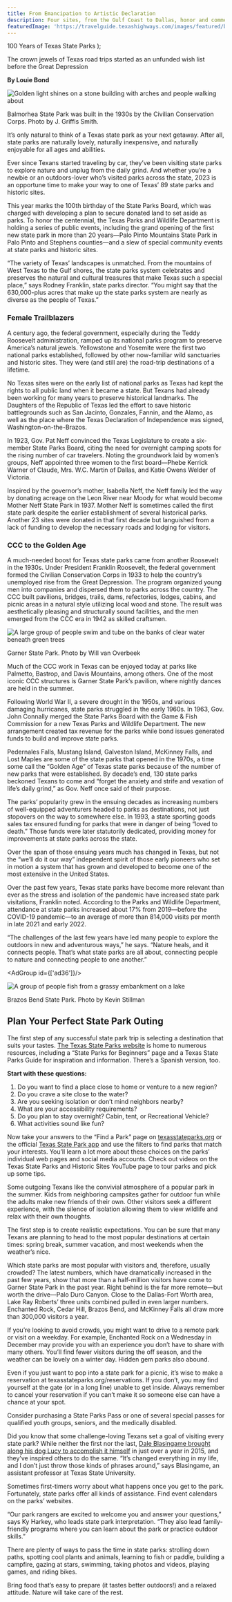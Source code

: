```yaml
---
title: From Emancipation to Artistic Declaration
description: Four sites, from the Gulf Coast to Dallas, honor and commemorate the Black experience in Texas
featuredImage: 'https://travelguide.texashighways.com/images/featured/black-history.jpg'
---
```


  <span>
    100 Years of Texas State Parks
  </span>
);

<PageDescription>

The crown jewels of Texas road trips started as an unfunded wish list before the Great Depression

</PageDescription>

**By Louie Bond**

<Row>
<Column colSm={6} colMd={4} colLg={8}>

![Golden light shines on a stone building with arches and people walking about](images/state-parks-travel-balmorhea.jpg)
<Caption>Balmorhea State Park was built in the 1930s by the Civilian Conservation Corps. Photo by J. Griffis Smith.</Caption>

It’s only natural to think of a Texas state park as your next getaway. After all, state parks are naturally lovely, naturally inexpensive, and naturally enjoyable for all ages and abilities.

Ever since Texans started traveling by car, they’ve been visiting state parks to explore nature and unplug from the daily grind. And whether you’re a newbie or an outdoors-lover who’s visited parks across the state, 2023 is an opportune time to make your way to one of Texas’ 89 state parks and historic sites.

This year marks the 100th birthday of the State Parks Board, which was charged with developing a plan to secure donated land to set aside as parks. To honor the centennial, the Texas Parks and Wildlife Department is holding a series of public events, including the grand opening of the first new state park in more than 20 years—Palo Pinto Mountains State Park in Palo Pinto and Stephens counties—and a slew of special community events at state parks and historic sites.

“The variety of Texas’ landscapes is unmatched. From the mountains of West Texas to the Gulf shores, the state parks system celebrates and preserves the natural and cultural treasures that make Texas such a special place,” says Rodney Franklin, state parks director. “You might say that the 630,000-plus acres that make up the state parks system are nearly as diverse as the people of Texas.” 

### Female Trailblazers

A century ago, the federal government, especially during the Teddy Roosevelt administration, ramped up its national parks program to preserve America’s natural jewels. Yellowstone and Yosemite were the first two national parks established, followed by other now-familiar wild sanctuaries and historic sites. They were (and still are) the road-trip destinations of a lifetime.

No Texas sites were on the early list of national parks as Texas had kept the rights to all public land when it became a state. But Texans had already been working for many years to preserve historical landmarks. The Daughters of the Republic of Texas led the effort to save historic battlegrounds such as San Jacinto, Gonzales, Fannin, and the Alamo, as well as the place where the Texas Declaration of Independence was signed, Washington-on-the-Brazos.

In 1923, Gov. Pat Neff convinced the Texas Legislature to create a six-member State Parks Board, citing the need for overnight camping spots for the rising number of car travelers. Noting the groundwork laid by women’s groups, Neff appointed three women to the first board—Phebe Kerrick Warner of Claude, Mrs. W.C. Martin of Dallas, and Katie Owens Welder of Victoria.

Inspired by the governor’s mother, Isabella Neff, the Neff family led the way by donating acreage on the Leon River near Moody for what would become Mother Neff State Park in 1937. Mother Neff is sometimes called the first state park despite the earlier establishment of several historical parks. Another 23 sites were donated in that first decade but languished from a lack of funding to develop the necessary roads and lodging for visitors. 

### CCC to the Golden Age

A much-needed boost for Texas state parks came from another Roosevelt in the 1930s. Under President Franklin Roosevelt, the federal government formed the Civilian Conservation Corps in 1933 to help the country’s unemployed rise from the Great Depression. The program organized young men into companies and dispersed them to parks across the country. The CCC built pavilions, bridges, trails, dams, refectories, lodges, cabins, and picnic areas in a natural style utilizing local wood and stone. The result was aesthetically pleasing and structurally sound facilities, and the men emerged from the CCC era in 1942 as skilled craftsmen. 

![A large group of people swim and tube on the banks of clear water beneath green trees](images/state-parks-garner.jpg)
<Caption>Garner State Park. Photo by Will van Overbeek</Caption>

Much of the CCC work in Texas can be enjoyed today at parks like Palmetto, Bastrop, and Davis Mountains, among others. One of the most iconic CCC structures is Garner State Park’s pavilion, where nightly dances are held in the summer.

Following World War II, a severe drought in the 1950s, and various damaging hurricanes, state parks struggled in the early 1960s. In 1963, Gov. John Connally merged the State Parks Board with the Game & Fish Commission for a new Texas Parks and Wildlife Department. The new arrangement created tax revenue for the parks while bond issues generated funds to build and improve state parks. 

Pedernales Falls, Mustang Island, Galveston Island, McKinney Falls, and Lost Maples are some of the state parks that opened in the 1970s, a time some call the “Golden Age” of Texas state parks because of the number of new parks that were established. By decade’s end, 130 state parks beckoned Texans to come and “forget the anxiety and strife and vexation of life’s daily grind,” as Gov. Neff once said of their purpose.

The parks’ popularity grew in the ensuing decades as increasing numbers of well-equipped adventurers headed to parks as destinations, not just stopovers on the way to somewhere else. In 1993, a state sporting goods sales tax ensured funding for parks that were in danger of being “loved to death.” Those funds were later statutorily dedicated, providing money for improvements at state parks across the state. 

Over the span of those ensuing years much has changed in Texas, but not the “we’ll do it our way” independent spirit of those early pioneers who set in motion a system that has grown and developed to become one of the most extensive in the United States. 

Over the past few years, Texas state parks have become more relevant than ever as the stress and isolation of the pandemic have increased state park visitations, Franklin noted. According to the Parks and Wildlife Department, attendance at state parks increased about 17% from 2019—before the COVID-19 pandemic—to an average of more than 814,000 visits per month in late 2021 and early 2022.

“The challenges of the last few years have led many people to explore the outdoors in new and adventurous ways,” he says. “Nature heals, and it connects people. That’s what state parks are all about, connecting people to nature and connecting people to one another.”

</Column>

<Column colSm={6} colMd={4} colLg={4}>

<AdGroup id={['ad36']}/>

</Column>

</Row>


<Row>
<Column colSm={6} colMd={4} colLg={8}>

![A group of people fish from a grassy embankment on a lake](images/state-parks-brazos-bend-fishing.jpg)
<Caption>Brazos Bend State Park. Photo by Kevin Stillman</Caption>

## Plan Your Perfect State Park Outing

The first step of any successful state park trip is selecting a destination that suits your tastes. [The Texas State Parks website](https://texasstateparks.org) is home to numerous resources, including a “State Parks for Beginners” page and a Texas State Parks Guide for inspiration and information. There’s a Spanish version, too.

**Start with these questions:**
1.  Do you want to find a place close to home or venture to a new region?
2.  Do you crave a site close to the water?
3.  Are you seeking isolation or don’t mind neighbors nearby?
4.  What are your accessibility requirements?
5.  Do you plan to stay overnight? Cabin, tent, or Recreational Vehicle?
6.  What activities sound like fun?

Now take your answers to the “Find a Park” page on [texasstateparks.org](https://texasstateparks.org) or the official [Texas State Park app](https://tpwd.texas.gov/state-parks/app/) and use the filters to find parks that match your interests. You’ll learn a lot more about these choices on the parks’ individual web pages and social media accounts. Check out videos on the Texas State Parks and Historic Sites YouTube page to tour parks and pick up some tips.

Some outgoing Texans like the convivial atmosphere of a popular park in the summer. Kids from neighboring campsites gather for outdoor fun while the adults make new friends of their own. Other visitors seek a different experience, with the silence of isolation allowing them to view wildlife and relax with their own thoughts.

The first step is to create realistic expectations. You can be sure that many Texans are planning to head to the most popular destinations at certain times: spring break, summer vacation, and most weekends when the weather’s nice. 

Which state parks are most popular with visitors and, therefore, usually crowded? The latest numbers, which have dramatically increased in the past few years, show that more than a half-million visitors have come to Garner State Park in the past year. Right behind is the far more remote—but worth the drive—Palo Duro Canyon. Close to the Dallas-Fort Worth area, Lake Ray Roberts’ three units combined pulled in even larger numbers. Enchanted Rock, Cedar Hill, Brazos Bend, and McKinney Falls all draw more than 300,000 visitors a year.

If you’re looking to avoid crowds, you might want to drive to a remote park or visit on a weekday. For example, Enchanted Rock on a Wednesday in December may provide you with an experience you don’t have to share with many others. You’ll find fewer visitors during the off season, and the weather can be lovely on a winter day. Hidden gem parks also abound.

Even if you just want to pop into a state park for a picnic, it’s wise to make a reservation at texasstateparks.org/reservations. If you don’t, you may find yourself at the gate (or in a long line) unable to get inside. Always remember to cancel your reservation if you can’t make it so someone else can have a chance at your spot. 

Consider purchasing a State Parks Pass or one of several special passes for qualified youth groups, seniors, and the medically disabled.

Did you know that some challenge-loving Texans set a goal of visiting every state park? While neither the first nor the last, [Dale Blasingame brought along his dog Lucy to accomplish it himself](https://texashighways.com/travel-news/atta-girl-lucy-the-bark-ranger-completes-quest-to-visit-all-95-texas-state-parks/) in just over a year in 2015, and they’ve inspired others to do the same. “It’s changed everything in my life, and I don’t just throw those kinds of phrases around,” says Blasingame, an assistant professor at Texas State University.

Sometimes first-timers worry about what happens once you get to the park. Fortunately, state parks offer all kinds of assistance. Find event calendars on the parks’ websites.

“Our park rangers are excited to welcome you and answer your questions,” says Ky Harkey, who leads state park interpretation. “They also lead family-friendly programs where you can learn about the park or practice outdoor skills.”

There are plenty of ways to pass the time in state parks: strolling down paths, spotting cool plants and animals, learning to fish or paddle, building a campfire, gazing at stars, swimming, taking photos and videos, playing games, and riding bikes.

Bring food that’s easy to prepare (it tastes better outdoors!) and a relaxed attitude. Nature will take care of the rest.

</Column>
</Row>